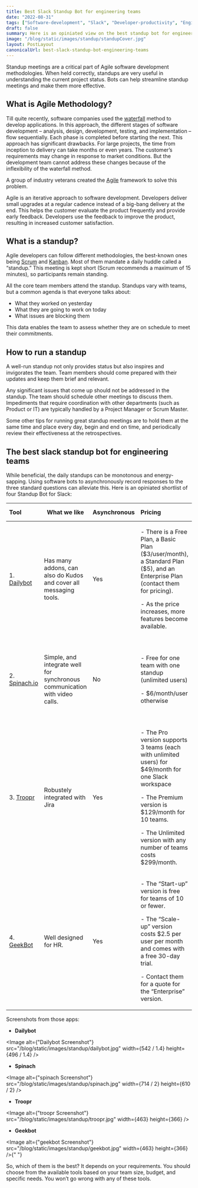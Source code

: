 ```yaml
---
title: Best Slack Standup Bot for engineering teams
date: "2022-08-31"
tags: ["Software-development", "Slack", "Developer-productivity", "Engineering-manager"]
draft: false
summary: Here is an opiniated view on the best standup bot for engineering teams. We've compared them in a table for you to see.
image: "/blog/static/images/standup/standupCover.jpg"
layout: PostLayout
canonicalUrl: best-slack-standup-bot-engineering-teams
---
```


Standup meetings are a critical part of Agile software development methodologies. When held correctly, standups are very useful in understanding the current project status. Bots can help streamline standup meetings and make them more effective.

## What is Agile Methodology?

Till quite recently, software companies used the [waterfall](https://www.oxagile.com/article/the-waterfall-model/) method to develop applications. In this approach, the different stages of software development – analysis, design, development, testing, and implementation – flow sequentially. Each phase is completed before starting the next. This approach has significant drawbacks. For large projects, the time from inception to delivery can take months or even years. The customer’s requirements may change in response to market conditions. But the development team cannot address these changes because of the inflexibility of the waterfall method.

A group of industry veterans created the [Agile](https://www.agilealliance.org/agile101/) framework to solve this problem.

Agile is an iterative approach to software development. Developers deliver small upgrades at a regular cadence instead of a big-bang delivery at the end. This helps the customer evaluate the product frequently and provide early feedback. Developers use the feedback to improve the product, resulting in increased customer satisfaction.

## What is a standup?

Agile developers can follow different methodologies, the best-known ones being [Scrum](https://www.scrum.org/) and [Kanban](https://www.infoq.com/minibooks/priming-kanban-jesper-boeg/). Most of them mandate a daily huddle called a “standup.” This meeting is kept short (Scrum recommends a maximum of 15 minutes), so participants remain standing.

All the core team members attend the standup. Standups vary with teams, but a common agenda is that everyone talks about:

- What they worked on yesterday
- What they are going to work on today
- What issues are blocking them

This data enables the team to assess whether they are on schedule to meet their commitments.

## How to run a standup

A well-run standup not only provides status but also inspires and invigorates the team. Team members should come prepared with their updates and keep them brief and relevant.

Any significant issues that come up should not be addressed in the standup. The team should schedule other meetings to discuss them. Impediments that require coordination with other departments (such as Product or IT) are typically handled by a Project Manager or Scrum Master.

Some other tips for running great standup meetings are to hold them at the same time and place every day, begin and end on time, and periodically review their effectiveness at the retrospectives.

## The best slack standup bot for engineering teams

While beneficial, the daily standups can be monotonous and energy-sapping. Using software bots to asynchronously record responses to the three standard questions can alleviate this. Here is an opiniated shortlist of four Standup Bot for Slack:

| **Tool**                                                                                               | **What we like**                                                           | **Asynchronous** | **Pricing**                                                                                                                                                                                                                                             | **Top 3 features**                                                                                                                      | **API**                                                                                  |
| :----------------------------------------------------------------------------------------------------- | -------------------------------------------------------------------------- | :--------------- | :------------------------------------------------------------------------------------------------------------------------------------------------------------------------------------------------------------------------------------------------------ | :-------------------------------------------------------------------------------------------------------------------------------------- | :--------------------------------------------------------------------------------------- |
| 1. <a target="_blank" rel="noopener noreferrer nofollow" href="https://www.dailybot.com/">Dailybot</a> | Has many addons, can also do Kudos and cover all messaging tools.          | Yes              | <p>- There is a Free Plan, a Basic Plan (\$3/user/month), a Standard Plan (\$5), and an Enterprise Plan (contact them for pricing).</p><p></p><p>- As the price increases, more features become available. </p>                                         | <p>- Custom templates</p><p></p><p>- Anonymous check-ins</p><p></p><p>- Advanced Kudos</p>                                              | [Available](https://www.dailybot.com/get-started/api) for Standard and Enterprise users. |
| 2. <a target="_blank" rel="noopener noreferrer nofollow" href="https://spinach.io/">Spinach.io</a>     | Simple, and integrate well for synchronous communication with video calls. | No               | <p>- Free for one team with one standup (unlimited users)</p><p></p><p>- \$6/month/user otherwise</p>                                                                                                                                                   | <p>- Supports live and async standups</p><p></p><p>- Provides clear updates</p><p></p><p>- Increases accountability</p>                 | No                                                                                       |
| 3. <a target="_blank" rel="noopener noreferrer nofollow" href="https://www.troopr.ai/">Troopr</a>      | Robustely integrated with Jira                                             | Yes              | <p>- The Pro version supports 3 teams (each with unlimited users) for \$49/month for one Slack workspace</p><p>- The Premium version is \$129/month for 10 teams.</p><p></p><p>- The Unlimited version with any number of teams costs \$299/month.</p>  | <p>- Built-in templates for all scrum activities</p><p></p><p>- Automated reports and insights</p><p></p><p>- Deep Jira integration</p> | No                                                                                       |
| 4. <a target="_blank" rel="noopener noreferrer nofollow" href="https://geekbot.com/">GeekBot</a>       | Well designed for HR.                                                      | Yes              | <p>- The “Start-up” version is free for teams of 10 or fewer.</p><p></p><p>- The “Scale-up” version costs \$2.5 per user per month and comes with a free 30-day trial.</p><p></p><p>- Contact them for a quote for the “Enterprise” version.</p><p></p> | <p>- Activity viewer</p><p></p><p>- Team happiness</p><p></p><p>- Available templates</p>                                               | Yes                                                                                      |

Screenshots from those apps:

- **Dailybot**

<Image
  alt={"Dailybot Screenshot"}
  src="/blog/static/images/standup/dailybot.jpg"
  width={542 / 1.4}
  height={496 / 1.4}
/>
- **Spinach**

<Image
  alt={"spinach Screenshot"}
  src="/blog/static/images/standup/spinach.jpg"
  width={714 / 2}
  height={610 / 2}
/>
- **Troopr**

<Image
  alt={"troopr Screenshot"}
  src="/blog/static/images/standup/troopr.jpg"
  width={463}
  height={366}
/>
- **Geekbot**

<Image
  alt={"geekbot Screenshot"}
  src="/blog/static/images/standup/geekbot.jpg"
  width={463}
  height={366}
/>{" "}

So, which of them is the best? It depends on your requirements. You should choose from the available tools based on your team size, budget, and specific needs. You won’t go wrong with any of these tools.
